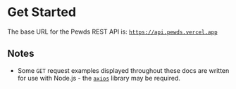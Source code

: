 # Get Started

The base URL for the Pewds REST API is: [`https://api.pewds.vercel.app`](https://api.pewds.vercel.app)

## Notes

- Some `GET` request examples displayed throughout these docs are written for use with Node.js - the [`axios`](https://axios-http.com) library may be required.
